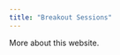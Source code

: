 ```yaml
---
title: "Breakout Sessions"
---
```


<link rel="stylesheet" href="styles.css" type="text/css">


More about this website.
